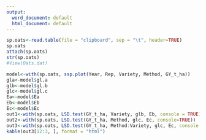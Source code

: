 ---
output:
  word_document: default
  html_document: default
---
```{r}
sp.oats<-read.table(file = "clipboard", sep = "\t", header=TRUE)
sp.oats
attach(sp.oats)
str(sp.oats)
#View(Oats.dat)
```
```{r}
model<-with(sp.oats, ssp.plot(Year, Rep, Variety, Method, GY_t_ha))
gla<-model$gl.a
glb<-model$gl.b
glc<-model$gl.c
Ea<-model$Ea
Eb<-model$Eb
Ec<-model$Ec
out1<-with(sp.oats, LSD.test(GY_t_ha, Variety, glb, Eb, console = TRUE))
out2<-with(sp.oats, LSD.test(GY_t_ha, Method, glc, Ec, console=TRUE))
out3<-with(sp.oats, LSD.test(GY_t_ha, Method:Variety, glc, Ec, console = TRUE))
kable(out3[12:3, ], format = "html")
````